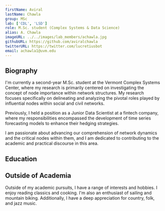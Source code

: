 ```yaml
---
firstName: Aviral
lastName: Chawla
group: MSc
lab: ['CDL', 'LSD']
role: M.Sc. student (Complex Systems & Data Science)
alias: A. Chawla
imageURL: ../../images/lab_members/achawla.jpg
githubURL: https://github.com/aviralchawla
twitterURL: https://twitter.com/lucretiusbot
email: achawla1@uvm.edu
---
```

## Biography

I'm currently a second-year M.Sc. student at the Vermont Complex Systems Center, where my research is primarily centered on investigating the concept of node importance within network structures. My research focuses specifically on delineating and analyzing the pivotal roles played by influential nodes within social and civil networks.

Previously, I held a position as a Junior Data Scientist at a fintech company, where my responsibilities encompassed the development of time series forecasting models to enhance their hedging strategies. 

I am passionate about advancing our comprehension of network dynamics and the critical nodes within them, and I am dedicated to contributing to the academic and practical discourse in this area.

## Education

<EducationList>
	<EducationItem advisor="Jean-Gabriel Young and Laurent Hébert-Dufresne" 
					degree="Ms.C in Complex Systems and Data Science"
					years="2022-2024" 
					university="University of Vermont"/>
	<EducationItem degree="B.A. in Philosophy and History of Mathematics & Science"
					years="2017-2022" 
					university="St. John's College, Santa Fe"/>
</EducationList>

## Outside of Academia

Outside of my academic pursuits, I have a range of interests and hobbies. I enjoy reading classics and cooking. I'm also an enthusiast of sailing and mountain biking. Additionally, I have a deep appreciation for country, folk, and jazz music.